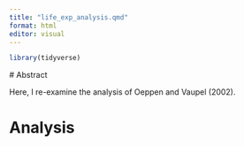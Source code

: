 ```yaml
---
title: "life_exp_analysis.qmd"
format: html
editor: visual
---
```


```r
library(tidyverse)
```

\# Abstract

Here, I re-examine the analysis of Oeppen and Vaupel (2002).

# Analysis
